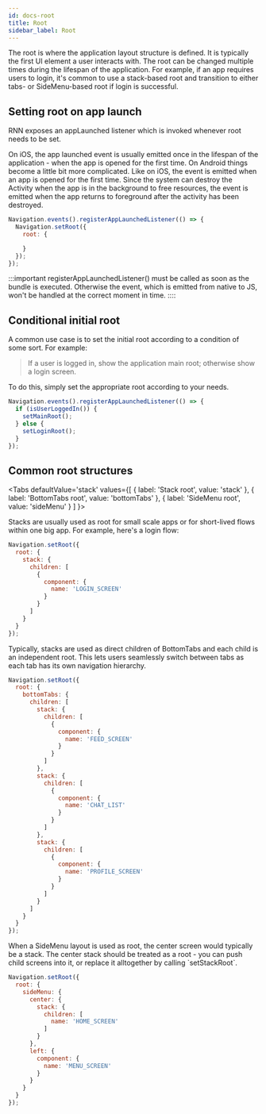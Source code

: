 ```yaml
---
id: docs-root
title: Root
sidebar_label: Root
---
```



The root is where the application layout structure is defined. It is typically the first UI element a user interacts with. The root can be changed multiple times during the lifespan of the application. For example, if an app requires users to login, it's common to use a stack-based root and transition to either tabs- or SideMenu-based root if login is successful.

## Setting root on app launch
RNN exposes an appLaunched listener which is invoked whenever root needs to be set.

On iOS, the app launched event is usually emitted once in the lifespan of the application - when the app is opened for the first time. On Android things become a little bit more complicated. Like on iOS, the event is emitted when an app is opened for the first time. Since the system can destroy the Activity when the app is in the background to free resources, the event is emitted when the app returns to foreground after the activity has been destroyed.

```js
Navigation.events().registerAppLaunchedListener(() => {
  Navigation.setRoot({
    root: {

    }
  });
});
```

:::important
registerAppLaunchedListener() must be called as soon as the bundle is executed. Otherwise the event, which is emitted from native to JS, won't be handled at the correct moment in time.
::::

## Conditional initial root
A common use case is to set the initial root according to a condition of some sort. For example:

> If a user is logged in, show the application main root; otherwise show a login screen.

To do this, simply set the appropriate root according to your needs.
```js
Navigation.events().registerAppLaunchedListener(() => {
  if (isUserLoggedIn()) {
    setMainRoot();
  } else {
    setLoginRoot();
  }
});
```

## Common root structures

<Tabs
  defaultValue='stack'
  values={[
    { label: 'Stack root', value: 'stack' },
    { label: 'BottomTabs root', value: 'bottomTabs' },
    { label: 'SideMenu root', value: 'sideMenu' }
  ]
}>

<TabItem value='stack'>
Stacks are usually used as root for small scale apps or for short-lived flows within one big app. For example, here's a login flow:

```js
Navigation.setRoot({
  root: {
    stack: {
      children: [
        {
          component: {
            name: 'LOGIN_SCREEN'
          }
        }
      ]
    }
  }
});
```

</TabItem>

<TabItem value='bottomTabs'>
Typically, stacks are used as direct children of BottomTabs and each child is an independent root. This lets users seamlessly switch between tabs as each tab has its own navigation hierarchy.

```js
Navigation.setRoot({
  root: {
    bottomTabs: {
      children: [
        stack: {
          children: [
            {
              component: {
                name: 'FEED_SCREEN'
              }
            }
          ]
        },
        stack: {
          children: [
            {
              component: {
                name: 'CHAT_LIST'
              }
            }
          ]
        },
        stack: {
          children: [
            {
              component: {
                name: 'PROFILE_SCREEN'
              }
            }
          ]
        }
      ]
    }
  }
});
```

</TabItem>

<TabItem value='sideMenu'>
When a SideMenu layout is used as root, the center screen would typically be a stack. The center stack should be treated as a root - you can push child screens into it, or replace it alltogether by calling `setStackRoot`.

```js
Navigation.setRoot({
  root: {
    sideMenu: {
      center: {
        stack: {
          children: [
            name: 'HOME_SCREEN'
          ]
        }
      },
      left: {
        component: {
          name: 'MENU_SCREEN'
        }
      }
    }
  }
});
```

</TabItem>
</Tabs>
